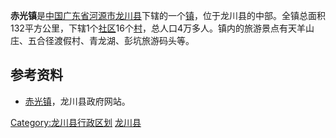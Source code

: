 {{中国乡级行政区
| 行政区全称 = 赤光镇
| 景观照片文件名 = 
| 景观照片描述 = 
| 汉语拼音 = 
| 通用拼音 = 
| 注音符號 = 
| 其它标音类型1 = 
| 其它标音1 = 
| 其它标音类型2 = 
| 其它标音2 = 
| 其它语言类型1 = 
| 其它语言地名1 = 
| 其它语言类型2 = 
| 其它语言地名2 = 
| 上级行政区 = [[广东省|广东省]][[河源市|河源市]][[龙川县|龙川县]]
| 行政区类别 = [[镇|镇]]
| 行政区划代码 = 
| 地理坐标 = 
| 总面积 = 132平方公里
| 户籍人口 = 
| 户籍人口年份 = 
| 常住人口 = 4万人
| 常住人口年份 = 
| 人口密度 = 
| 行政区划 = 1个社区16个村 
| 官方网站 = 
| 政府驻地 = 
| 邮政编码 = 
| 毗邻行政区 = 
| 位置图文件名 = 
| 位置图描述 = 
}}
'''赤光镇'''是[[中国|中国]][[广东省|广东省]][[河源市|河源市]][[龙川县|龙川县]]下辖的一个[[镇|镇]]，位于龙川县的中部。全镇总面积132平方公里，下辖1个[[社区|社区]]16个[[村|村]]，总人口4万多人。镇内的旅游景点有天羊山庄、五合径渡假村、青龙湖、彭坑旅游码头等。

==参考资料==
*[https://web.archive.org/web/20070314031505/http://www.gdhylc.gov.cn/xzfc_list.jsp?secFlag=080100&thFlag=080118&secName=%E4%B9%A1%E9%95%87%E9%A3%8E%E9%87%87&thName=%E8%B5%A4%E5%85%89%E9%95%87 赤光镇]，龙川县政府网站。

{{GD-stub}}
{{龙川县行政区划}}

[[Category:龙川县行政区划|Category:龙川县行政区划]]
[[Category:河源建制镇|龙川县]]